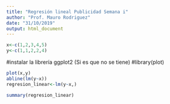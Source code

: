 ---
title: "Regresión lineal Publicidad Semana i"
author: "Prof. Mauro Rodriguez"
date: "31/10/2019"
output: html_document
---


```{r}
x<-c(1,2,3,4,5)
y<-c(1,1,2,2,4)

```

#instalar la librería ggplot2 (Si es que no se tiene)
#library(plot)

```{r}
plot(x,y)
abline(lm(y~x)) 
regresion_linear<-lm(y~x,)

```

```{r}
summary(regresion_linear)
```

